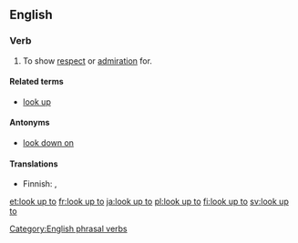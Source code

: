 ==English==

===Verb===
{{en-verb|looks up to|looking up to|looked up to|looked up to|inf=to [[look]] [[up]] [[to]]}}

# {{idiomatic|transitive}} To show [[respect]] or [[admiration]] for.

====Related terms====
* [[look up]]

====Antonyms====
* [[look down on]]

====Translations====
{{trans-top|To show respect for}}
* Finnish: {{t|fi|ihailla}}, {{t|fi|kunnioittaa}}
{{trans-mid}}

{{trans-bottom}}

[[Category:English phrasal verbs]]

[[et:look up to]]
[[fr:look up to]]
[[ja:look up to]]
[[pl:look up to]]
[[fi:look up to]]
[[sv:look up to]]